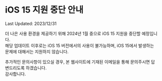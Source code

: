 
# iOS 15 지원 중단 안내

Last Updated: 2023/12/31

더 나은 사용 환경을 제공하기 위해 2024년 1월 중으로 iOS 15 지원을 중단할 예정입니다.  
해당 업데이트 이후로는 iOS 15 버전에서의 사용이 불가능하며, iOS 15에서 발생하는 문제에 대해서는 지원하지 않습니다.

추가적인 문의사항이 있으실 경우, 본 웹사이트에 기재된 이메일을 통해 문의주시면 답변드리도록 하겠습니다.  
감사합니다.